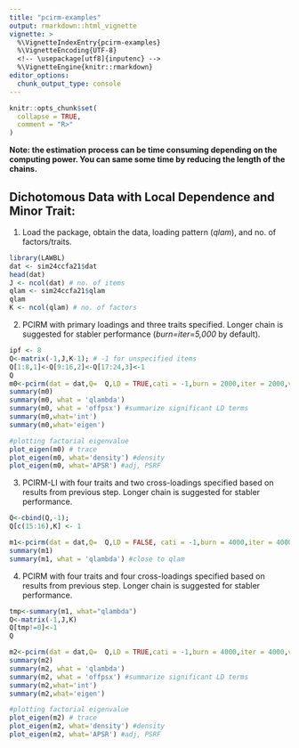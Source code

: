 ---
title: "pcirm-examples"
output: rmarkdown::html_vignette
vignette: >
  %\VignetteIndexEntry{pcirm-examples}
  %\VignetteEncoding{UTF-8}
  <!-- \usepackage[utf8]{inputenc} -->
  %\VignetteEngine{knitr::rmarkdown}
editor_options: 
  chunk_output_type: console
---

```{r, include = FALSE}
knitr::opts_chunk$set(
  collapse = TRUE,
  comment = "R>"
)
```

**Note: the estimation process can be time consuming depending on the computing power. You can same some time by reducing the length of the chains.**

## Dichotomous Data with Local Dependence and Minor Trait:

1) Load the package, obtain the data, loading pattern (*qlam*), and no. of factors/traits.

```{r}
library(LAWBL)
dat <- sim24ccfa21$dat
head(dat)
J <- ncol(dat) # no. of items
qlam <- sim24ccfa21$qlam
qlam
K <- ncol(qlam) # no. of factors

```

2) PCIRM with primary loadings and three traits specified. Longer chain is suggested for stabler performance (*burn=iter=5,000* by default).

```{r eval=FALSE}
ipf <- 8
Q<-matrix(-1,J,K-1); # -1 for unspecified items
Q[1:8,1]<-Q[9:16,2]<-Q[17:24,3]<-1
Q
m0<-pcirm(dat = dat,Q=  Q,LD = TRUE,cati = -1,burn = 2000,iter = 2000,verbose = TRUE)
summary(m0)
summary(m0, what = 'qlambda')
summary(m0, what = 'offpsx') #summarize significant LD terms
summary(m0,what='int')
summary(m0,what='eigen')

#plotting factorial eigenvalue
plot_eigen(m0) # trace
plot_eigen(m0, what='density') #density
plot_eigen(m0, what='APSR') #adj, PSRF
```

3) PCIRM-LI with four traits and two cross-loadings specified based on results from previous step. Longer chain is suggested for stabler performance.

```{r eval=FALSE}
Q<-cbind(Q,-1);
Q[c(15:16),K] <- 1

m1<-pcirm(dat = dat,Q=  Q,LD = FALSE, cati = -1,burn = 4000,iter = 4000,verbose = TRUE)
summary(m1)
summary(m1, what = 'qlambda') #close to qlam
```

4) PCIRM with four traits and four cross-loadings specified based on results from previous step. Longer chain is suggested for stabler performance.

```{r eval=FALSE}
tmp<-summary(m1, what="qlambda")
Q<-matrix(-1,J,K)
Q[tmp!=0]<-1
Q

m2<-pcirm(dat = dat,Q=  Q,LD = TRUE,cati = -1,burn = 4000,iter = 4000,verbose = TRUE)
summary(m2)
summary(m2, what = 'qlambda')
summary(m2, what = 'offpsx') #summarize significant LD terms
summary(m2,what='int')
summary(m2,what='eigen')

#plotting factorial eigenvalue
plot_eigen(m2) # trace
plot_eigen(m2, what='density') #density
plot_eigen(m2, what='APSR') #adj, PSRF
```

